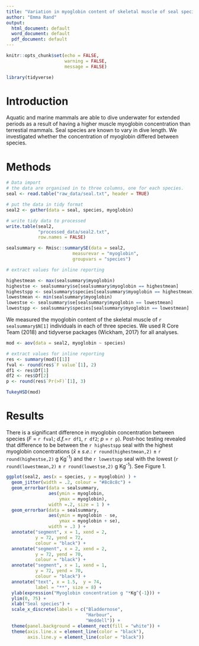```yaml
---
title: "Variation in myoglobin content of skeletal muscle of seal species."
author: "Emma Rand"
output:
  html_document: default
  word_document: default
  pdf_document: default
---
```


```r
knitr::opts_chunk$set(echo = FALSE, 
                      warning = FALSE,
                      message = FALSE)
```

```r
library(tidyverse)
```

# Introduction
Aquatic and marine mammals are able to dive underwater for extended periods as a result of having a higher muscle  myoglobin concentration than terrestial mammals.
Seal species are known to vary in dive length. We investigated whether the concentration of myoglobin differed between  species.

# Methods
```r
# Data import
# the data are organised in to three columns, one for each species. 
seal <- read.table("raw_data/seal.txt", header = TRUE)
```

```r
# put the data in tidy format
seal2 <- gather(data = seal, species, myoglobin)

# write tidy data to processed
write.table(seal2, 
            "processed_data/seal2.txt",
            row.names = FALSE)
```


```r
sealsummary <- Rmisc::summarySE(data = seal2,
                         measurevar = "myoglobin",
                         groupvars = "species")
```

```r
# extract values for inline reporting

highestmean <- max(sealsummary$myoglobin)
highestse <- sealsummary$se[sealsummary$myoglobin == highestmean]
highestspp <- sealsummary$species[sealsummary$myoglobin == highestmean]
lowestmean <- min(sealsummary$myoglobin)
lowestse <- sealsummary$se[sealsummary$myoglobin == lowestmean]
lowestspp <- sealsummary$species[sealsummary$myoglobin == lowestmean]

```
We measured the myoglobin content of the skeletal muscle of `r sealsummary$N[1]` individuals in each of three species.
We used R Core Team (2018) and tidyverse packages (Wickham, 2017) for all analyses.



```r
mod <- aov(data = seal2, myoglobin ~ species)

# extract values for inline reporting
res <- summary(mod)[[1]]
fval <- round(res$`F value`[1], 2)
df1 <- res$Df[1]
df2 <- res$Df[2]
p <- round(res$`Pr(>F)`[1], 3)
```

```r
TukeyHSD(mod)
```

# Results
There is a significant difference in myoglobin concentration between species (_F_ = `r fval`; _d.f._=`r df1`, `r df2`; _p_ = `r p`). Post-hoc testing revealed that difference to be between the `r highestspp` seal with the highest myoglobin concentrations ($\bar{x} \pm s.e.$: `r round(highestmean,2)` $\pm$ `r round(highestse,2)` g Kg^-1^) and the `r lowestspp` seal with the lowest (`r round(lowestmean,2)` $\pm$ `r round(lowestse,2)` g Kg^-1^). See Figure 1.


```r

ggplot(seal2, aes(x = species, y = myoglobin) ) +
  geom_jitter(width = .2, colour = "#8c8c8c") +
  geom_errorbar(data = sealsummary, 
                aes(ymin = myoglobin, 
                    ymax = myoglobin), 
                width =.2, size = 1 ) + 
  geom_errorbar(data = sealsummary, 
                aes(ymin = myoglobin - se, 
                    ymax = myoglobin + se), 
                width = .3 ) +
  annotate("segment", x = 1, xend = 2, 
           y = 72, yend = 72,
           colour = "black") +
  annotate("segment", x = 2, xend = 2, 
           y = 72, yend = 70,
           colour = "black") +
  annotate("segment", x = 1, xend = 1, 
           y = 72, yend = 70,
           colour = "black") +
  annotate("text", x = 1.5,  y = 74, 
           label = "**", size = 8) +
  ylab(expression("Myoglobin concentration g "*Kg^{-1})) +
  ylim(0, 75) +
  xlab("Seal species") +
  scale_x_discrete(labels = c("Bladdernose", 
                              "Harbour", 
                              "Weddell")) +
  theme(panel.background = element_rect(fill = "white")) +
  theme(axis.line.x = element_line(color = "black"),
        axis.line.y = element_line(color = "black"))


```




